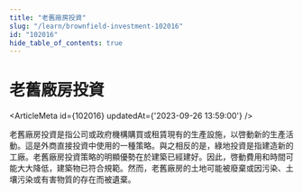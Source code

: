 ```yaml
---
title: "老舊廠房投資"
slug: "/learn/brownfield-investment-102016"
id: "102016"
hide_table_of_contents: true
---
```



# 老舊廠房投資

<ArticleMeta id={102016} updatedAt={'2023-09-26 13:59:00'} />
<div className='border-solid border-b border-t-0 my-4 border-[var(--ifm-color-gray-300)]' />

老舊廠房投資是指公司或政府機構購買或租賃現有的生產設施，以啓動新的生產活動。這是外商直接投資中使用的一種策略。與之相反的是，綠地投資是指建造新的工廠。老舊廠房投資策略的明顯優勢在於建築已經建好。因此，啓動費用和時間可能大大降低，建築物已符合規範。然而，老舊廠房的土地可能被廢棄或因污染、土壤污染或有害物質的存在而被遺棄。
